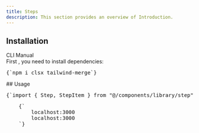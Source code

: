 ```yaml
---
title: Steps
description: This section provides an overview of Introduction.
---
```


<ComponentPreview name="step-demo" />

## Installation
<CliCodeTabs>

<TabsList>
  <TabsTrigger value="cli">CLI</TabsTrigger>
  <TabsTrigger value="manual">Manual</TabsTrigger>
</TabsList>

<TabsContent value="cli">
<CliCodeTabs>
  <CodeCommands componentName="step"/>
</CliCodeTabs>
</TabsContent>

<TabsContent value="manual">
<div className="not-prose px-4 md:px-0">
  <Step>
    <StepItem title="Install Dependencies">
      First , you need to install dependencies:
      <Pre className="language-bash">{`npm i clsx tailwind-merge`}</Pre>
    </StepItem>
    <StepItem title="Create utils.ts">
      <ComponentUtilsText />
      <ComponentUtils />
    </StepItem>
    <StepItem title="Create Step component">
      <ComponentSource name="step-demo" />
    </StepItem>
    <StepItem title="Be comfortable to use it and make it yours" />
  </Step>
</div>
</TabsContent>
</CliCodeTabs>
## Usage
<div className="not-prose space-y-4">
  <Pre>{`import { Step, StepItem } from "@/components/library/step"`}</Pre>
  <Pre>
    {`<Step>
        <StepItem title="development">localhost:3000</StepItem>
        <StepItem title="production">localhost:3000</StepItem>
    </Step>`}
  </Pre>
</div>
